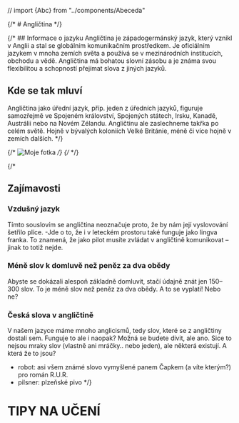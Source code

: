 // import {Abc} from "../components/Abeceda"

{/* # Angličtina */}

{/* ## Informace o jazyku 
Angličtina je západogermánský jazyk, který vznikl v Anglii a stal se globálním komunikačním prostředkem. Je oficiálním jazykem v mnoha zemích světa a používá se v mezinárodních institucích, obchodu a vědě. Angličtina má bohatou slovní zásobu a je známa svou flexibilitou a schopností přejímat slova z jiných jazyků. 

## Kde se tak mluví
Angličtina jako úřední jazyk, příp. jeden z úředních jazyků, figuruje samozřejmě ve Spojeném království, Spojených státech, Irsku, Kanadě, Austrálii nebo na Novém Zélandu.
Angličtinu ale zaslechneme takřka po celém světě. Hojně v bývalých koloniích Velké Británie, méně či více hojně v zemích dalších. */}
<Infos obsahInformace={obsahInformaceAnglictina} />
<div className="mt-10"/>

{/* 
<img src="./obrazky/abeceda.png" alt="Moje fotka" className="w-1/4 float-left mr-4 rounded-lg" /> */}
{/* <Abc /> */}
<div className="mt-2"/>

<Interests obsahZajimavosti={obsahZajimavostiAnglictina} />

{/*   
## Zajímavosti 
### Vzdušný jazyk
Tímto souslovím se angličtina neoznačuje proto, že by nám její vyslovování šetřilo plíce.
 -Jde o to, že i v leteckém prostoru také funguje jako lingva franka. To znamená, že jako pilot musíte zvládat v angličtině komunikovat – jinak to totiž nejde.

### Méně slov k domluvě než peněz za dva obědy
Abyste se dokázali alespoň základně domluvit, stačí údajně znát jen 150–300 slov. To je méně slov než peněz za dva obědy. A to se vyplatí! Nebo ne?
 
### Česká slova v angličtině
V našem jazyce máme mnoho anglicismů, tedy slov, které se z angličtiny dostali sem. Funguje to ale i naopak?
Možná se budete divit, ale ano. Sice to nejsou mraky slov (vlastně ani mráčky.. nebo jeden), ale některá existují. A která že to jsou?
- robot: asi všem známé slovo vymyšlené panem Čapkem (a víte kterým?) pro román R.U.R.
-	pilsner: plzeňské pivo */}



<div className="mt-20"/>


# TIPY NA UČENÍ
<Books obsahKnih={obsahKnihAnglictina} />

<div className="mt-10"/>

<Films obsahFilm={obsahFilmAnglictina} />



